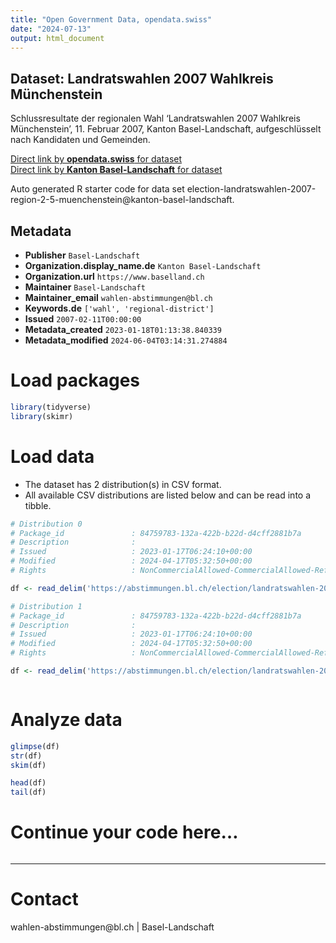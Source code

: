 ```yaml
---
title: "Open Government Data, opendata.swiss"
date: "2024-07-13"
output: html_document
---
```


## Dataset: Landratswahlen 2007 Wahlkreis Münchenstein

Schlussresultate der regionalen Wahl 'Landratswahlen 2007 Wahlkreis Münchenstein', 11. Februar 2007, Kanton Basel-Landschaft, aufgeschlüsselt nach Kandidaten und Gemeinden.

[Direct link by **opendata.swiss** for dataset](https://opendata.swiss/de/dataset/landratswahlen-2007-wahlkreis-munchenstein)<br>
[Direct link by **Kanton Basel-Landschaft** for dataset](https://abstimmungen.bl.ch/election/landratswahlen-2007-region-2-5-muenchenstein/data)

Auto generated R starter code for data set election-landratswahlen-2007-region-2-5-muenchenstein@kanton-basel-landschaft.

## Metadata

- **Publisher** `Basel-Landschaft`
- **Organization.display_name.de** `Kanton Basel-Landschaft`
- **Organization.url** `https://www.baselland.ch`
- **Maintainer** `Basel-Landschaft`
- **Maintainer_email** `wahlen-abstimmungen@bl.ch`
- **Keywords.de** `['wahl', 'regional-district']`
- **Issued** `2007-02-11T00:00:00`
- **Metadata_created** `2023-01-18T01:13:38.840339`
- **Metadata_modified** `2024-06-04T03:14:31.274884`


# Load packages

```r

library(tidyverse)
library(skimr)

```

# Load data

-   The dataset has 2 distribution(s) in CSV format.
-   All available CSV distributions are listed below and can be read into a tibble.

```r

# Distribution 0
# Package_id               : 84759783-132a-422b-b22d-d4cff2881b7a
# Description              : 
# Issued                   : 2023-01-17T06:24:10+00:00
# Modified                 : 2024-04-17T05:32:50+00:00
# Rights                   : NonCommercialAllowed-CommercialAllowed-ReferenceRequired

df <- read_delim('https://abstimmungen.bl.ch/election/landratswahlen-2007-region-2-5-muenchenstein/data-parties-csv')

# Distribution 1
# Package_id               : 84759783-132a-422b-b22d-d4cff2881b7a
# Description              : 
# Issued                   : 2023-01-17T06:24:10+00:00
# Modified                 : 2024-04-17T05:32:50+00:00
# Rights                   : NonCommercialAllowed-CommercialAllowed-ReferenceRequired

df <- read_delim('https://abstimmungen.bl.ch/election/landratswahlen-2007-region-2-5-muenchenstein/data-csv')



```

# Analyze data

```r

glimpse(df)
str(df)
skim(df)

head(df)
tail(df)

```

# Continue your code here...

```r

```

------------------------------------------------------------------------

# Contact

wahlen-abstimmungen@bl.ch | Basel-Landschaft
